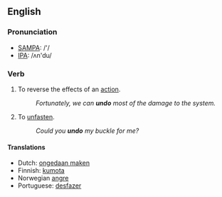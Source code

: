 ==English==

=== Pronunciation ===
*[[w:SAMPA|SAMPA]]: /'/
*[[w:IPA|IPA]]: /ʌn'du/

=== Verb ===
{{en-infl-irreg|undo|undoes|undoing|undid|undone}}
# To reverse the effects of an [[action]].
#: ''Fortunately, we can '''undo''' most of the damage to the system.''
# To [[unfasten]].
#: ''Could you '''undo''' my buckle for me?''

==== Translations ====
{{checktrans}}
*Dutch: [[ongedaan maken]]
*Finnish: [[kumota]]
*Norwegian [[:no:angre|angre]]
*Portuguese: [[desfazer]]